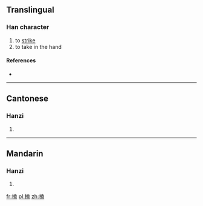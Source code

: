 ==Translingual==

===Han character===
{{Han char|rn=64|rad=手|as=10|sn=13|four=5401<sub>7</sub>|canj=手土戈廿 (QGIT)}}

# to [[strike]]
# to take in the hand

====References====
* {{Han ref|kx=0446.260|dkj=12478|dj=0797.100|hdz=31928.130|uh=6415|ud=25621|bh=DDA4|bd=56740}}

----

==Cantonese==

===Hanzi===
{{yue-hanzi|jyut=hap1|y=hap1}}

# {{defn|lang=yue|sort=手10}}

----

==Mandarin==

===Hanzi===
{{cmn-hanzi|pin=[[kè]] ([[ke4]]), [[lā]] ([[la1]])|wg=k'o<sup>4</sup>, la<sup>1</sup>}}

# {{defn|lang=cmn|sort=手10}}

[[fr:搕]]
[[pl:搕]]
[[zh:搕]]